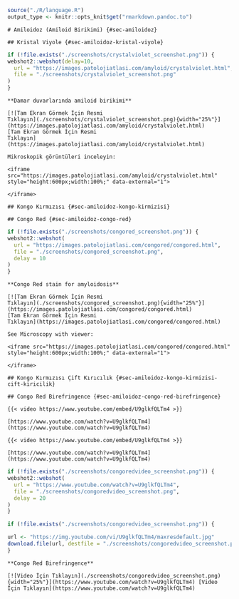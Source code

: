 ```r
source("./R/language.R")
output_type <- knitr::opts_knit$get("rmarkdown.pandoc.to")
```

```asis
# Amiloidoz (Amiloid Birikimi) {#sec-amiloidoz}
```

```asis
## Kristal Viyole {#sec-amiloidoz-kristal-viyole}
```

```r
if (!file.exists("./screenshots/crystalviolet_screenshot.png")) {
webshot2::webshot(delay=10,
  url = "https://images.patolojiatlasi.com/amyloid/crystalviolet.html",
  file = "./screenshots/crystalviolet_screenshot.png"
)
}
```

```asis
**Damar duvarlarında amiloid birikimi**

[![Tam Ekran Görmek İçin Resmi
Tıklayın](./screenshots/crystalviolet_screenshot.png){width="25%"}](https://images.patolojiatlasi.com/amyloid/crystalviolet.html)
[Tam Ekran Görmek İçin Resmi
Tıklayın](https://images.patolojiatlasi.com/amyloid/crystalviolet.html)
```


```asis

Mikroskopik görüntüleri inceleyin:

<iframe src="https://images.patolojiatlasi.com/amyloid/crystalviolet.html" style="height:600px;width:100%;" data-external="1">

</iframe>
```

```asis
## Kongo Kırmızısı {#sec-amiloidoz-kongo-kirmizisi}
```

```asis
## Congo Red {#sec-amiloidoz-congo-red}
```


```r
if (!file.exists("./screenshots/congored_screenshot.png")) {
webshot2::webshot(
  url = "https://images.patolojiatlasi.com/congored/congored.html",
  file = "./screenshots/congored_screenshot.png",
  delay = 10
)
}
```

```asis

**Congo Red stain for amyloidosis**

[![Tam Ekran Görmek İçin Resmi
Tıklayın](./screenshots/congored_screenshot.png){width="25%"}](https://images.patolojiatlasi.com/congored/congored.html)
[Tam Ekran Görmek İçin Resmi
Tıklayın](https://images.patolojiatlasi.com/congored/congored.html)

```

```asis

See Microscopy with viewer:

<iframe src="https://images.patolojiatlasi.com/congored/congored.html" style="height:600px;width:100%;" data-external="1">

</iframe>
```


```asis
## Kongo Kırmızısı Çift Kırıcılık {#sec-amiloidoz-kongo-kirmizisi-cift-kiricilik}
```


```asis
## Congo Red Birefringence {#sec-amiloidoz-congo-red-birefringence}
```


```asis

{{< video https://www.youtube.com/embed/U9glkfQLTm4 >}}

```

```asis

[https://www.youtube.com/watch?v=U9glkfQLTm4](https://www.youtube.com/watch?v=U9glkfQLTm4)

```


```asis

{{< video https://www.youtube.com/embed/U9glkfQLTm4 >}}

```

```asis

[https://www.youtube.com/watch?v=U9glkfQLTm4](https://www.youtube.com/watch?v=U9glkfQLTm4)

```


```r
if (!file.exists("./screenshots/congoredvideo_screenshot.png")) {
webshot2::webshot(
  url = "https://www.youtube.com/watch?v=U9glkfQLTm4",
  file = "./screenshots/congoredvideo_screenshot.png",
  delay = 20
)
}
```


```r
if (!file.exists("./screenshots/congoredvideo_screenshot.png")) {

url <- "https://img.youtube.com/vi/U9glkfQLTm4/maxresdefault.jpg"
download.file(url, destfile = "./screenshots/congoredvideo_screenshot.png", mode = "wb")
}
```



```asis

**Congo Red Birefringence**

[![Video İçin Tıklayın](./screenshots/congoredvideo_screenshot.png){width="25%"}](https://www.youtube.com/watch?v=U9glkfQLTm4) [Video İçin Tıklayın](https://www.youtube.com/watch?v=U9glkfQLTm4)

```
